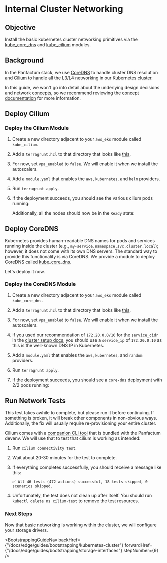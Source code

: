 

# Internal Cluster Networking

## Objective

Install the basic kubernetes cluster networking primitives via the [kube\_core\_dns](/docs/edge/reference/infrastructure-modules/kubernetes/kube_core_dns)
and [kube\_cilium](/docs/edge/reference/infrastructure-modules/kubernetes/kube_cilium) modules.

## Background

In the Panfactum stack, we use [CoreDNS](https://coredns.io/) to handle
cluster DNS resolution and [Cilium](https://docs.cilium.io) to handle all the L3/L4 networking in our Kubernetes cluster.

In this guide, we won't go into detail about the underlying design decisions and network concepts, so
we recommend reviewing the [concept documentation](/docs/edge/concepts/networking/cluster-networking) for more
information.

## Deploy Cilium

### Deploy the Cilium Module

1. Create a new directory adjacent to your `aws_eks` module called `kube_cilium`.

2. Add a `terragrunt.hcl` to that directory that looks like [this](https://github.com/Panfactum/stack/blob/__PANFACTUM_VERSION_EDGE__/packages/reference/environments/production/us-east-2/kube_cilium/terragrunt.hcl).

3. For now, set `vpa_enabled` to `false`. We will enable it when we install the autoscalers.

4. Add a `module.yaml` that enables the `aws`, `kubernetes`, and `helm` providers.

5. Run `terragrunt apply`.

6. If the deployment succeeds, you should see the various cilium pods running:

   <MarkdownImage src={ciliumLaunchImg} alt="Cilium launched successfully" />

   Additionally, all the nodes should now be in the `Ready` state:

   <MarkdownImage src={nodesReadyImg} alt="Nodes are ready" />

## Deploy CoreDNS

Kubernetes provides human-readable DNS names for pods and services running inside the cluster (e.g., `my-service.namespace.svc.cluster.local`);
however, it does not come with its own DNS servers. The standard way to provide this functionality is via CoreDNS.
We provide a module to deploy CoreDNS called [kube\_core\_dns](/docs/edge/reference/infrastructure-modules/kubernetes/kube_core_dns).

Let's deploy it now.

### Deploy the CoreDNS Module

1. Create a new directory adjacent to your `aws_eks` module called `kube_core_dns`.

2. Add a `terragrunt.hcl` to that directory that looks like [this](https://github.com/Panfactum/stack/blob/__PANFACTUM_VERSION_EDGE__/packages/reference/environments/production/us-east-2/kube_core_dns/terragrunt.hcl).

3. For now, set `vpa_enabled` to `false`. We will enable it when we install the autoscalers.

4. If you used our recommendation of `172.20.0.0/16` for the `service_cidr` in the [cluster setup docs](/docs/edge/guides/bootstrapping/kubernetes-cluster#choose-a-service-cidr),
   you should use a `service_ip` of `172.20.0.10` as this is the well-known DNS IP in Kubernetes.

5. Add a `module.yaml` that enables the `aws`, `kubernetes`, and `random` providers.

6. Run `terragrunt apply`.

7. If the deployment succeeds, you should see a `core-dns` deployment with 2/2 pods running:

   <MarkdownImage src={corednsImg} alt="CoreDNS launched successfully" />

## Run Network Tests

<MarkdownAlert severity="warning">
  This test takes awhile to complete, but please run it before continuing. If something is broken,
  it will break other components in non-obvious ways. Additionally, the fix will usually require
  re-provisioning your entire cluster.
</MarkdownAlert>

Cilium comes with a [companion CLI tool](https://github.com/cilium/cilium-cli) that is bundled with the Panfactum devenv.
We will use that to test that cilium is working as intended:

1. Run `cilium connectivity test`.

2. Wait about 20-30 minutes for the test to complete.

3. If everything completes successfully, you should receive a message like this:

   ```shell-session
   ✅ All 46 tests (472 actions) successful, 18 tests skipped, 0 scenarios skipped.
   ```

4. Unfortunately, the test does not clean up after itself. You should run `kubectl delete ns cilium-test` to remove
   the test resources.

### Next Steps

Now that basic networking is working within the cluster, we will configure your storage
drivers.

<BootstrappingGuideNav backHref={"/docs/edge/guides/bootstrapping/kubernetes-cluster"} forwardHref={"/docs/edge/guides/bootstrapping/storage-interfaces"} stepNumber={9} />
